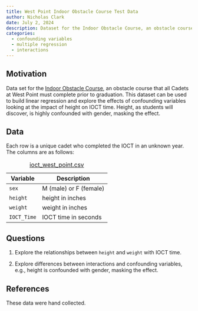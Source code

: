 ```yaml
---
title: West Point Indoor Obstacle Course Test Data
author: Nicholas Clark
date: July 2, 2024
description: Dataset for the Indoor Obstacle Course, an obstacle course that all Cadets at West Point must complete prior to graduation.
categories:
  - confounding variables
  - multiple regression
  - interactions
---
```


## Motivation

Data set for the [Indoor Obstacle Course](https://www.youtube.com/watch?v=Dw5rR1yqyp8), an obstacle course that all Cadets at West Point must complete prior to graduation. This dataset can be used to build linear regression and explore the effects of confounding variables looking at the impact of height on IOCT time. Height, as students will discover, is highly confounded with gender, masking the effect.

## Data

Each row is a unique cadet who completed the IOCT in an unknown year. The columns are as follows:

| Variable       | Description                                       |
|----------------|---------------------------------------------------|
| `sex`          | M (male) or F (female)                            |
| `height`       | height in inches                                  |
| `weight`       | weight in inches                                  |
| `IOCT_Time`    | IOCT time in seconds                              |


: [ioct_west_point.csv](../data/ioct_west_point.csv)


## Questions

1. Explore the relationships between `height` and `weight` with IOCT time.

2. Explore differences between interactions and confounding variables, e.g., height is confounded with gender, masking the effect.

## References

These data were hand collected.
